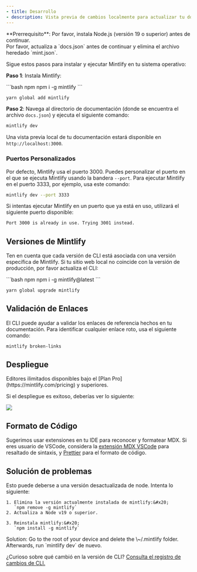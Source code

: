 ```yaml
---
- title: Desarrollo
- description: Vista previa de cambios localmente para actualizar tu documentación
---
```


<Info>
  **Prerrequisito**: Por favor, instala Node.js (versión 19 o superior) antes de continuar.&#x20;
  <br />
  Por favor, actualiza a&#x20;
  `docs.json` antes de continuar y elimina el archivo heredado&#x20;
  `mint.json`.

</Info>

Sigue estos pasos para instalar y ejecutar Mintlify en tu sistema operativo:


**Paso 1**: Instala Mintlify:


<CodeGroup>
  ```bash npm
  npm i -g mintlify
  ```

  ```bash yarn
  yarn global add mintlify
  ```
</CodeGroup>

**Paso 2**: Navega al directorio de documentación (donde se encuentra el archivo&#x20;
`docs.json`) y ejecuta el siguiente comando:


```bash
mintlify dev
```

Una vista previa local de tu documentación estará disponible en&#x20;
`http://localhost:3000`.


### Puertos Personalizados

Por defecto, Mintlify usa el puerto 3000. Puedes personalizar el puerto en el que se ejecuta Mintlify usando la bandera&#x20;
`--port`. Para ejecutar Mintlify en el puerto 3333, por ejemplo, usa este comando:


```bash
mintlify dev --port 3333
```

Si intentas ejecutar Mintlify en un puerto que ya está en uso, utilizará el siguiente puerto disponible:


```md
Port 3000 is already in use. Trying 3001 instead.
```

## Versiones de Mintlify

Ten en cuenta que cada versión de CLI está asociada con una versión específica de Mintlify. Si tu sitio web local no coincide con la versión de producción, por favor actualiza el CLI:


<CodeGroup>
  ```bash npm
  npm i -g mintlify@latest
  ```

  ```bash yarn
  yarn global upgrade mintlify
  ```
</CodeGroup>

## Validación de Enlaces

El CLI puede ayudar a validar los enlaces de referencia hechos en tu documentación. Para identificar cualquier enlace roto, usa el siguiente comando:


```bash
mintlify broken-links
```

## Despliegue

<Tip>
  Editores ilimitados disponibles bajo el&#x20;
  [Plan Pro](https://mintlify.com/pricing) y superiores.

</Tip>

Si el despliegue es exitoso, deberías ver lo siguiente:


<Frame>
  <img src="/images/checks-passed.png" style={{ borderRadius: '0.5rem' }} />
</Frame>

## Formato de Código

Sugerimos usar extensiones en tu IDE para reconocer y formatear MDX. Si eres usuario de VSCode, considera la&#x20;
[extensión MDX VSCode](https://marketplace.visualstudio.com/items?itemName=unifiedjs.vscode-mdx) para resaltado de sintaxis, y&#x20;
[Prettier](https://marketplace.visualstudio.com/items?itemName=esbenp.prettier-vscode) para el formato de código.


## Solución de problemas

<AccordionGroup>
  <Accordion title="Error: Could not load the &#x22;sharp&#x22; module using the darwin-arm64 runtime">
    Esto puede deberse a una versión desactualizada de node. Intenta lo siguiente:


    1. Elimina la versión actualmente instalada de mintlify:&#x20;
       `npm remove -g mintlify`
    2. Actualiza a Node v19 o superior.

    3. Reinstala mintlify:&#x20;
       `npm install -g mintlify`
  </Accordion>

  <Accordion title="Issue: Encountering an unknown error">
    Solution: Go to the root of your device and delete the \~/.mintlify folder. Afterwards, run `mintlify dev` de nuevo.

  </Accordion>
</AccordionGroup>

¿Curioso sobre qué cambió en la versión de CLI?&#x20;
[Consulta el registro de cambios de CLI.](https://www.npmjs.com/package/mintlify?activeTab=versions)

